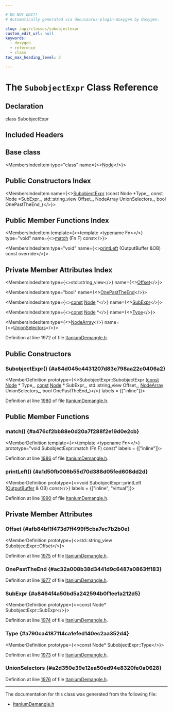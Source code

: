 ```yaml
---

# DO NOT EDIT!
# Automatically generated via docusaurus-plugin-doxygen by Doxygen.

slug: /api/classes/subobjectexpr
custom_edit_url: null
keywords:
  - doxygen
  - reference
  - class
toc_max_heading_level: 3

---
```





# The `SubobjectExpr` Class Reference

<DoxygenPage pluginConfig={pluginConfig}>



## Declaration

<CodeBlock>class SubobjectExpr</CodeBlock>

## Included Headers

<IncludesList>
<IncludesListItem
  filePath="llvm/Demangle/ItaniumDemangle.h"
  permalink="/docs/api/files/include/include/llvm/include/llvm/demangle/itaniumdemangle-h"
  isLocal="true" />
</IncludesList>

## Base class

<MembersIndex>

<MembersIndexItem
  type="class"
  name={<><a href="/docs/api/classes/node">Node</a></>}>
</MembersIndexItem>

</MembersIndex>

## Public Constructors Index

<MembersIndex>

<MembersIndexItem
  name={<><a href="#a84d045c4431207d83e798aa22c0406a2">SubobjectExpr</a> (const Node &#42;Type&#95;, const Node &#42;SubExpr&#95;, std::string&#95;view Offset&#95;, NodeArray UnionSelectors&#95;, bool OnePastTheEnd&#95;)</>}>
</MembersIndexItem>

</MembersIndex>

## Public Member Functions Index

<MembersIndex>

<MembersIndexItem
  template={<>template &lt;typename Fn&gt;</>}
  type="void"
  name={<><a href="#a476cf2bb88e0d20a7f288f2e19d0e2cb">match</a> (Fn F) const</>}>
</MembersIndexItem>

<MembersIndexItem
  type="void"
  name={<><a href="#a1d50fb006b55d70d388d05fed608dd2d">printLeft</a> (OutputBuffer &amp;OB) const override</>}>
</MembersIndexItem>

</MembersIndex>

## Private Member Attributes Index

<MembersIndex>

<MembersIndexItem
  type={<>std::string&#95;view</>}
  name={<><a href="#afb84bf1f473d7ff499f5cba7ec7b2b0e">Offset</a></>}>
</MembersIndexItem>

<MembersIndexItem
  type="bool"
  name={<><a href="#ac32a008b38d3441d9c6487a0863ff183">OnePastTheEnd</a></>}>
</MembersIndexItem>

<MembersIndexItem
  type={<><a href="/docs/api/files/lib/lib/target/lib/target/aarch64/aarch64promoteconstant-cpp/#a90f8350fecae261c25be85d38b451bff">const</a> <a href="/docs/api/classes/node">Node</a> &#42;</>}
  name={<><a href="#a8464f4a50bd5a242594b0f1ee1a212d5">SubExpr</a></>}>
</MembersIndexItem>

<MembersIndexItem
  type={<><a href="/docs/api/files/lib/lib/target/lib/target/aarch64/aarch64promoteconstant-cpp/#a90f8350fecae261c25be85d38b451bff">const</a> <a href="/docs/api/classes/node">Node</a> &#42;</>}
  name={<><a href="#a790ca4187114ca1efed140ec2aa352d4">Type</a></>}>
</MembersIndexItem>

<MembersIndexItem
  type={<><a href="/docs/api/classes/nodearray">NodeArray</a></>}
  name={<><a href="#a2d350e39e12ea50ed94e8320fe0a0628">UnionSelectors</a></>}>
</MembersIndexItem>

</MembersIndex>


Definition at line 1972 of file <a href="/docs/api/files/include/include/llvm/include/llvm/demangle/itaniumdemangle-h">ItaniumDemangle.h</a>.

<SectionDefinition>

## Public Constructors

### SubobjectExpr() {#a84d045c4431207d83e798aa22c0406a2}

<MemberDefinition
  prototype={<>SubobjectExpr::SubobjectExpr (<a href="/docs/api/files/lib/lib/target/lib/target/aarch64/aarch64promoteconstant-cpp/#a90f8350fecae261c25be85d38b451bff">const</a> <a href="/docs/api/classes/node">Node</a> &#42; Type_, <a href="/docs/api/files/lib/lib/target/lib/target/aarch64/aarch64promoteconstant-cpp/#a90f8350fecae261c25be85d38b451bff">const</a> <a href="/docs/api/classes/node">Node</a> &#42; SubExpr_, std::string&#95;view Offset_, <a href="/docs/api/classes/nodearray">NodeArray</a> UnionSelectors_, bool OnePastTheEnd_)</>}
  labels = {["inline"]}>

Definition at line <a href="/docs/api/files/include/include/llvm/include/llvm/demangle/itaniumdemangle-h/#l01980">1980</a> of file <a href="/docs/api/files/include/include/llvm/include/llvm/demangle/itaniumdemangle-h">ItaniumDemangle.h</a>.
</MemberDefinition>

</SectionDefinition>

<SectionDefinition>

## Public Member Functions

### match() {#a476cf2bb88e0d20a7f288f2e19d0e2cb}

<MemberDefinition
  template={<>template &lt;typename Fn&gt;</>}
  prototype="void SubobjectExpr::match (Fn F) const"
  labels = {["inline"]}>

Definition at line <a href="/docs/api/files/include/include/llvm/include/llvm/demangle/itaniumdemangle-h/#l01986">1986</a> of file <a href="/docs/api/files/include/include/llvm/include/llvm/demangle/itaniumdemangle-h">ItaniumDemangle.h</a>.
</MemberDefinition>

### printLeft() {#a1d50fb006b55d70d388d05fed608dd2d}

<MemberDefinition
  prototype={<>void SubobjectExpr::printLeft (<a href="/docs/api/classes/outputbuffer">OutputBuffer</a> &amp; OB) const</>}
  labels = {["inline", "virtual"]}>

Definition at line <a href="/docs/api/files/include/include/llvm/include/llvm/demangle/itaniumdemangle-h/#l01990">1990</a> of file <a href="/docs/api/files/include/include/llvm/include/llvm/demangle/itaniumdemangle-h">ItaniumDemangle.h</a>.
</MemberDefinition>

</SectionDefinition>

<SectionDefinition>

## Private Member Attributes

### Offset {#afb84bf1f473d7ff499f5cba7ec7b2b0e}

<MemberDefinition
  prototype={<>std::string&#95;view SubobjectExpr::Offset</>}>

Definition at line <a href="/docs/api/files/include/include/llvm/include/llvm/demangle/itaniumdemangle-h/#l01975">1975</a> of file <a href="/docs/api/files/include/include/llvm/include/llvm/demangle/itaniumdemangle-h">ItaniumDemangle.h</a>.
</MemberDefinition>

### OnePastTheEnd {#ac32a008b38d3441d9c6487a0863ff183}

<MemberDefinition
  prototype="bool SubobjectExpr::OnePastTheEnd">

Definition at line <a href="/docs/api/files/include/include/llvm/include/llvm/demangle/itaniumdemangle-h/#l01977">1977</a> of file <a href="/docs/api/files/include/include/llvm/include/llvm/demangle/itaniumdemangle-h">ItaniumDemangle.h</a>.
</MemberDefinition>

### SubExpr {#a8464f4a50bd5a242594b0f1ee1a212d5}

<MemberDefinition
  prototype={<>const Node&#42; SubobjectExpr::SubExpr</>}>

Definition at line <a href="/docs/api/files/include/include/llvm/include/llvm/demangle/itaniumdemangle-h/#l01974">1974</a> of file <a href="/docs/api/files/include/include/llvm/include/llvm/demangle/itaniumdemangle-h">ItaniumDemangle.h</a>.
</MemberDefinition>

### Type {#a790ca4187114ca1efed140ec2aa352d4}

<MemberDefinition
  prototype={<>const Node&#42; SubobjectExpr::Type</>}>

Definition at line <a href="/docs/api/files/include/include/llvm/include/llvm/demangle/itaniumdemangle-h/#l01973">1973</a> of file <a href="/docs/api/files/include/include/llvm/include/llvm/demangle/itaniumdemangle-h">ItaniumDemangle.h</a>.
</MemberDefinition>

### UnionSelectors {#a2d350e39e12ea50ed94e8320fe0a0628}

<MemberDefinition
  prototype="NodeArray SubobjectExpr::UnionSelectors">

Definition at line <a href="/docs/api/files/include/include/llvm/include/llvm/demangle/itaniumdemangle-h/#l01976">1976</a> of file <a href="/docs/api/files/include/include/llvm/include/llvm/demangle/itaniumdemangle-h">ItaniumDemangle.h</a>.
</MemberDefinition>

</SectionDefinition>

<hr/>

The documentation for this class was generated from the following file:

<ul>
<li><a href="/docs/api/files/include/include/llvm/include/llvm/demangle/itaniumdemangle-h">ItaniumDemangle.h</a></li>
</ul>

</DoxygenPage>
